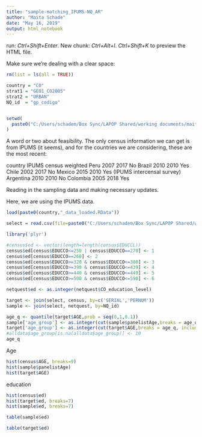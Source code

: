 ```yaml
---
title: "sample-matching_IPUMS-NQ_AR"
author: "Maita Schade"
date: "May 16, 2019"
output: html_notebook
---
```



run: *Ctrl+Shift+Enter*. 
New chunk: *Ctrl+Alt+I*.
*Ctrl+Shift+K* to preview the HTML file.

Make sure we're dealing with a clear space:
```r
rm(list = ls(all = TRUE))
```

```r
country = "CO"
strat1 = "GEO1_CO2005"
strat2 = "URBAN"
NQ_id  = "gp_codigo"


setwd(
  paste0("C:/Users/schadem/Box Sync/LAPOP Shared/working documents/maita/Coordination/IDB Online/Matching process/Data/",country)
)
```


A word or two about feasibility. The only census information we can get is from IPUMS (it seems), and for the countries we are considering, these are the most recent:

country   IPUMS   census    weighted
Peru      2007    2017      No
Brazil    2010    2010      Yes
Chile     2002    2017      No
Mexico    2015    2010      Yes
          (IPUMS intercensal survey)
Argentina 2010    2010      No
Colombia  2005    2018      Yes

Reading in the sampling data and making necessary updates.

Here, we are using the IPUMS data.

```r
load(paste0(country,"_data_loaded.RData"))
```

```r
select = read.csv(file=paste0("C:/Users/schadem/Box Sync/LAPOP Shared/working documents/maita/Coordination/IDB Online/Matching process/Data/",country,"/panel/matches_cem-mah.csv"))
```

```r
library('plyr')

#census$ed <- vector(length=length(census$EDUCCL))
census$ed[census$EDUCCO<=250 | census$EDUCCO==270] <- 1
census$ed[census$EDUCCO==260] <- 2
census$ed[census$EDUCCO>=320 & census$EDUCCO<=380] <- 3
census$ed[census$EDUCCO>=390 & census$EDUCCO<=439] <- 4
census$ed[census$EDUCCO>=440 & census$EDUCCO<=449] <- 5
census$ed[census$EDUCCO>=500 & census$EDUCCO<=590] <- 6

netquest$ed <- as.integer(netquest$CO_education_level)
```


```r
target <- join(select, census, by=c('SERIAL','PERNUM'))
sample <- join(select, netquest, by=NQ_id)
```

```r
age_q <- quantile(target$AGE,prob = seq(0,1,0.1))
sample['age_group'] <- as.integer(cut(sample$panelistAge,breaks = age_q, include.lowest = TRUE))
target['age_group'] <- as.integer(cut(target$AGE,breaks = age_q, include.lowest = TRUE))
#alldata$age_group[is.na(alldata$age_group)] <- 10
age_q
```

Age
```r
hist(census$AGE, breaks=9)
hist(sample$panelistAge)
hist(target$AGE)
```

education
```r
hist(census$ed)
hist(target$ed, breaks=7)
hist(sample$ed, breaks=7)
```
```r
table(sample$ed)
```

```r
table(target$ed)
```


